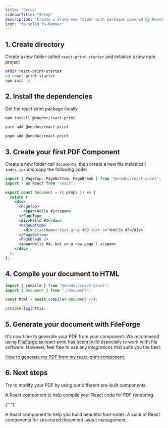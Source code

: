 ```yaml
---
title: "Setup"
sidebarTitle: "Setup"
description: "Create a brand-new folder with packages powered by React Print."
icon: "fa-solid fa-hammer"
---
```


## 1. Create directory

Create a new folder called `react-print-starter` and initialize a new npm project

```sh
mkdir react-print-starter
cd react-print-starter
npm init -y
```

## 2. Install the dependencies

Get the react-print package locally

<CodeBlocks>

```sh title="npm"
npm install @onedoc/react-print
```

```sh title="yarn"
yarn add @onedoc/react-print
```

```sh title="pnpm"
pnpm add @onedoc/react-print
```

</CodeBlocks>

## 3. Create your first PDF Component

Create a new folder call `documents`, then create a new file inside call `index.jsx` and copy the following code:

```jsx document/index.tsx
import { PageTop, PageBottom, PageBreak } from "@onedoc/react-print";
import * as React from "react";

export const Document = ({ props }) => {
  return (
    <div>
      <PageTop>
        <span>Hello #1</span>
      </PageTop>
      <div>Hello #2</div>
      <PageBottom>
        <div className="text-gray-400 text-sm">Hello #3</div>
      </PageBottom>
      <PageBreak />
      <span>Hello #4, but on a new page ! </span>
    </div>
  );
};
```

## 4. Compile your document to HTML

```js index.tsx
import { compile } from "@onedoc/react-print";
import { Document } from "./document";

const html = await compile(<Document />);

console.log(html);
```

## 5. Generate your document with FileForge

It's now time to generate your PDF from your component. We recommend using [FileForge](/integrations/onedoc) as react-print has beem build especially to work witht his software. However, feel free to use any integrations that suits you the best.

[How to generate my PDF from my react-print component.](/api-reference/api-reference/generate)

## 6. Next steps

Try to modify your PDF by using our different pre-built components.

<Cards>
  <Card title="Compile" icon='up' href="/react-print/components/compile">
    A React component to help compile your React code for PDF rendering.
  </Card>

{" "}

<Card title="Footnote" icon="file" href="/components/footnote">
  A React component to help you build beautiful foot-notes.
</Card>

  <Card title="Shell" icon='table-layout' href="/components/button">
    A suite of React components for structured document layout management.
  </Card>
</Cards>

